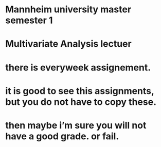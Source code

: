 # Mannheim university master semester 1
# Multivariate Analysis lectuer
# there is everyweek assignement.
# it is good to see this assignments, but you do not have to copy these.
# then maybe i'm sure you will not have a good grade. or fail.
